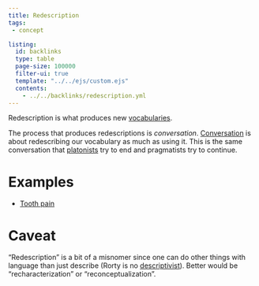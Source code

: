 ```yaml
---
title: Redescription
tags:
 - concept

listing:
  id: backlinks
  type: table
  page-size: 100000
  filter-ui: true
  template: "../../ejs/custom.ejs"
  contents:
    - ../../backlinks/redescription.yml
---
```


Redescription is what produces new [vocabularies](/docs/phil/Vocabulary.html).

The process that produces redescriptions is *conversation*. [Conversation](/docs/phil/Pragmatism not atemporal.html) is about redescribing our vocabulary as much as using it. This is the same conversation that [platonists](/docs/phil/Pragmatism and platonism.html) try to end and pragmatists try to continue.

# Examples

- [Tooth pain](/docs/phil/Tooth pain.html)

# Caveat
"Redescription" is a bit of a misnomer since one can do other things with language than just describe (Rorty is no [descriptivist](/docs/phil/Descriptivism.html)). Better would be "recharacterization" or "reconceptualization".